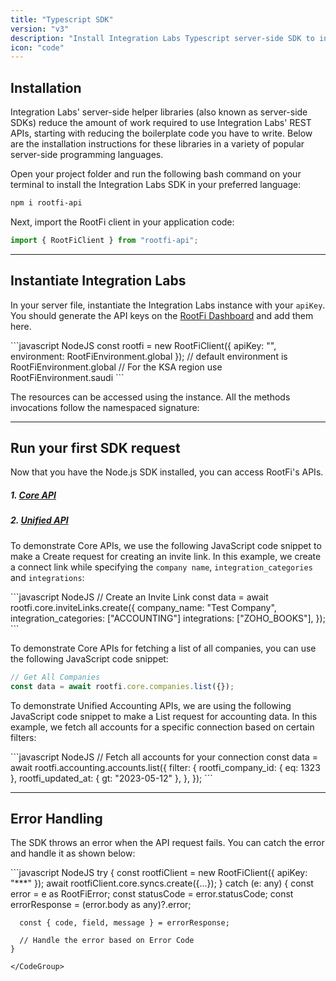 ```yaml
---
title: "Typescript SDK"
version: "v3"
description: "Install Integration Labs Typescript server-side SDK to interact with Integration Labs' APIs"
icon: "code"
---
```


## Installation

Integration Labs' server-side helper libraries (also known as server-side SDKs) reduce the amount of work required to use Integration Labs' REST APIs, starting with reducing the boilerplate code you have to write. Below are the installation instructions for these libraries in a variety of popular server-side programming languages.

Open your project folder and run the following bash command on your terminal to install the Integration Labs SDK in your preferred language:

<CodeGroup>

```bash NodeJS
npm i rootfi-api
```

</CodeGroup>

Next, import the RootFi client in your application code:

<CodeGroup>

```javascript NodeJS
import { RootFiClient } from "rootfi-api";
```

</CodeGroup>

---

## Instantiate Integration Labs

In your server file, instantiate the Integration Labs instance with your `apiKey`. You should generate the API keys on the [RootFi Dashboard](https://integrate.rootfi.dev/settings) and add them here.

<CodeGroup>
```javascript NodeJS
const rootfi = new RootFiClient({ apiKey: "<api_key>", environment: RootFiEnvironment.global });
// default environment is RootFiEnvironment.global
// For the KSA region use RootFiEnvironment.saudi
```
</CodeGroup>

The resources can be accessed using the instance. All the methods invocations follow the namespaced signature:

---

## Run your first SDK request

Now that you have the Node.js SDK installed, you can access RootFi's APIs.

##### 1. [Core API](/api-reference/v3/core/companies/get-all-companies)

##### 2. [Unified API](/api-reference/v3/accounting/accounts/get-all-accounts)

To demonstrate Core APIs, we use the following JavaScript code snippet to make a Create request for creating an invite link. In this example, we create a connect link while specifying the `company name`, `integration_categories` and `integrations`:

<CodeGroup>
```javascript NodeJS
// Create an Invite Link
const data = await rootfi.core.inviteLinks.create({
  company_name: "Test Company",
  integration_categories: ["ACCOUNTING"]
  integrations: ["ZOHO_BOOKS"],
});
```
</CodeGroup>

To demonstrate Core APIs for fetching a list of all companies, you can use the following JavaScript code snippet:

<CodeGroup>

```javascript NodeJS
// Get All Companies
const data = await rootfi.core.companies.list({});
```

</CodeGroup>

To demonstrate Unified Accounting APIs, we are using the following JavaScript code snippet to make a List request for accounting data. In this example, we fetch all accounts for a specific connection based on certain filters:

<CodeGroup>
```javascript NodeJS
// Fetch all accounts for your connection
const data = await rootfi.accounting.accounts.list({
  filter: {
    rootfi_company_id: { eq: 1323 },
    rootfi_updated_at: { gt: "2023-05-12" },
  },
});
```
</CodeGroup>

---

## Error Handling

The SDK throws an error when the API request fails. You can catch the error and handle it as shown below:

<CodeGroup>
```javascript NodeJS
  try {
      const rootfiClient = new RootFiClient({ apiKey: "***" });
      await rootfiClient.core.syncs.create({...});
    } catch (e: any) {
      const error = e as RootFiError;
      const statusCode = error.statusCode;
      const errorResponse = (error.body as any)?.error;

      const { code, field, message } = errorResponse;

      // Handle the error based on Error Code
    }
```
</CodeGroup>
